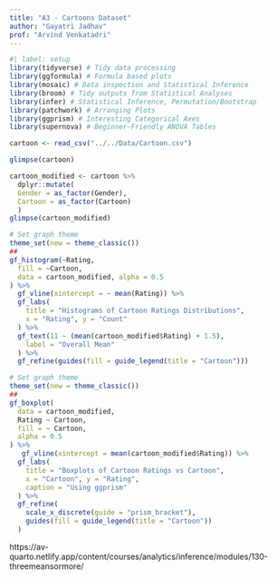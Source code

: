 ```yaml
---
title: "A3 - Cartoons Dataset"
author: "Gayatri Jadhav"
prof: "Arvind Venkatadri"
---
```


```r
#| label: setup
library(tidyverse) # Tidy data processing
library(ggformula) # Formula based plots
library(mosaic) # Data inspection and Statistical Inference
library(broom) # Tidy outputs from Statistical Analyses
library(infer) # Statistical Inference, Permutation/Bootstrap
library(patchwork) # Arranging Plots
library(ggprism) # Interesting Categorical Axes
library(supernova) # Beginner-Friendly ANOVA Tables
```

```r
cartoon <- read_csv("../../Data/Cartoon.csv")

glimpse(cartoon)

```

```r
cartoon_modified <- cartoon %>%
  dplyr::mutate(
  Gender = as_factor(Gender),
  Cartoon = as_factor(Cartoon)
  )
glimpse(cartoon_modified)
```

```r
# Set graph theme
theme_set(new = theme_classic())
##
gf_histogram(~Rating,
  fill = ~Cartoon,
  data = cartoon_modified, alpha = 0.5
) %>%
  gf_vline(xintercept = ~ mean(Rating)) %>%
  gf_labs(
    title = "Histograms of Cartoon Ratings Distributions",
    x = "Rating", y = "Count"
  ) %>%
  gf_text(11 ~ (mean(cartoon_modified$Rating) + 1.5),
    label = "Overall Mean"
  ) %>%
  gf_refine(guides(fill = guide_legend(title = "Cartoon")))
```

```r
# Set graph theme
theme_set(new = theme_classic())
##
gf_boxplot(
  data = cartoon_modified,
  Rating ~ Cartoon,
  fill = ~ Cartoon,
  alpha = 0.5
) %>%
   gf_vline(xintercept = mean(cartoon_modified$Rating)) %>%
  gf_labs(
    title = "Boxplots of Cartoon Ratings vs Cartoon",
    x = "Cartoon", y = "Rating",
    caption = "Using ggprism"
  ) %>%
  gf_refine(
    scale_x_discrete(guide = "prism_bracket"),
    guides(fill = guide_legend(title = "Cartoon"))
  )
```

https://av-quarto.netlify.app/content/courses/analytics/inference/modules/130-threemeansormore/

